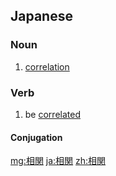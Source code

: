==Japanese==
{{kanji readings tab|相|そう|関|かん|yomi=on}}

===Noun===
{{ja-noun|hira=そうかん}}

# [[correlation]]

===Verb===
{{ja-verb-suru|hira=そうかん}}

# be [[correlated]] 

====Conjugation====
{{ja-suru|相関|そうかん}}

[[mg:相関]]
[[ja:相関]]
[[zh:相関]]